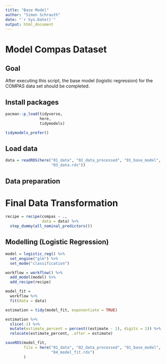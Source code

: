 ```yaml
---
title: "Base Model"
author: "Simon Schrauth"
date: "`r Sys.Date()`"
output: html_document
---
```

# Model Compas Dataset

## Goal

After executing this script, the base model (logistic regression) for the COMPAS data set should be completed.

## Install packages

```r
pacman::p_load(tidyverse, 
               here,
               tidymodels)

tidymodels_prefer()
```

## Load data

```r
data = readRDS(here("01_data", "02_data_processed", "01_base_model",
                    "03_data.rds"))
```

## Data preparation
# Final Data Transformation
```r
recipe = recipe(compas ~ .,
                data = data) %>% 
  step_dummy(all_nominal_predictors())
```

## Modelling (Logistic Regression)

```r
model = logistic_reg() %>% 
  set_engine("glm") %>% 
  set_mode("classification")

workflow = workflow() %>% 
  add_model(model) %>% 
  add_recipe(recipe)

model_fit = 
  workflow %>% 
  fit(data = data)

estimation = tidy(model_fit, exponentiate = TRUE)

estimation %>% 
  slice(-1) %>% 
  mutate(estimate_percent = percent((estimate - 1), digits = 1)) %>% 
  relocate(estimate_percent, .after = estimate)
```


```r
saveRDS(model_fit, 
        file = here("01_data", "02_data_processed", "01_base_model",
                    "04_model_fit.rds")
        )
```


